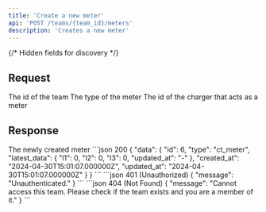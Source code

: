 ```yaml
---
title: 'Create a new meter'
api: 'POST /teams/{team_id}/meters'
description: 'Creates a new meter'
---
```

{/* Hidden fields for discovery */}
<ParamField path="team_id" type="integer" hidden required/>
<ParamField body="type" type="string" required hidden/>
<ParamField body="charger_id" type="integer" required hidden/>

## Request
<Tabs>
    <Tab title="Path">
        <ParamField path="team_id" type="integer" required>
            The id of the team
        </ParamField>
    </Tab>
    <Tab title="Body">
        <ParamField body="type" type="MeterType" required>
            The type of the meter
            <Snippet file="types/Meter/MeterType.mdx"/>
        </ParamField>
        <ParamField body="charger_id" type="integer" required>
            The id of the charger that acts as a meter
        </ParamField>
    </Tab>
</Tabs>

## Response
<Tabs>
    <Tab title="Data">
        <ResponseField name="data" type="Meter">
            The newly created meter
            <Expandable title="Meter">
                <Snippet file="types/Meter/Meter.mdx"/>
            </Expandable>
        </ResponseField>
    </Tab>
    <Tab title="Example">
        <CodeGroup>
            ```json 200
            {
                "data": {
                    "id": 6,
                    "type": "ct_meter",
                    "latest_data": {
                        "l1": 0,
                        "l2": 0,
                        "l3": 0,
                        "updated_at": "-"
                    },
                    "created_at": "2024-04-30T15:01:07.000000Z",
                    "updated_at": "2024-04-30T15:01:07.000000Z"
                }
            }
            ```
            ```json 401 (Unauthorized)
            {
                "message": "Unauthenticated."
            }
            ```
            ```json 404 (Not Found)
            {
                "message": "Cannot access this team. Please check if the team exists and you are a member of it."
            }
            ```
        </CodeGroup>
    </Tab>
</Tabs>
